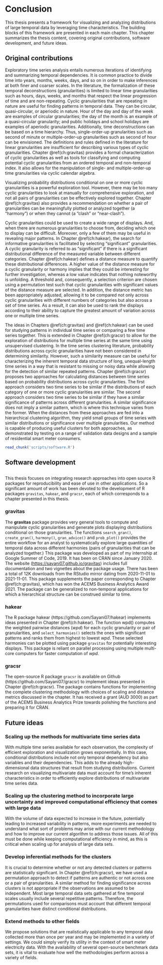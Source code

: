 # Conclusion {#ch:conclusion}

This thesis presents a framework for visualizing and analyzing distributions of large temporal data by leveraging time characteristics. The building blocks of this framework are presented in each main chapter. This chapter summarizes the thesis content, covering original contributions, software development, and future ideas.

## Original contributions

<!-- In this thesis, I present a systematic approach for visualizing and analyzing distributions of large temporal data by leveraging time characteristics. The building blocks of this framework are presented in each chapter. Chapter \@ref(ch:gravitas) contains tools for computing all cyclic granularities, as well as a recommendation system for selecting pairs of granularities that can be effectively analyzed together. These temporal granularities can be used to generate data visualizations to look for patterns, associations, and anomalies. But it is difficult to decide which of the various granularities to display when there are many options. Chapter \@ref(ch:hakear) presents a methodology for selecting displays that are interesting, such that differences between displayed distributions are greatest. The methodology also ranks the displays in order of priority for capturing the most variation. The ideas in Chapters \@ref(ch:gravitas) and \@ref(ch:hakear) can be used for studying patterns in individual time series or comparing a few time series together. This is extended in Chapter \@ref(ch:gracsr) to allow for the exploration of distributions for multiple time series at the same time using unsupervised clustering. The clustering methodology produces small groups of time series with similar distributions over multiple granularities. This technique is more robust to noisy, patchy, and uneven length time series because it makes use of probability distributions. -->

Exploratory time series analysis entails numerous iterations of identifying and summarizing temporal dependencies. It is common practice to divide time into years, months, weeks, days, and so on in order to make inferences at both finer and coarser scales. In the literature, the formalization of these temporal deconstructions (granularities) is limited to linear time granularities such as hours, days, weeks, and months that respect the linear progression of time and are non-repeating. Cyclic granularities that are repeating in nature are useful for finding patterns in temporal data. They can be circular, quasi-circular, or aperiodic in nature. Hour of the day and day of the week are examples of circular granularities; the day of the month is an example of a quasi-circular granularity; and public holidays and school holidays are examples of aperiodic granularities. Additionally, time deconstructions can be based on a time hierarchy. Thus, single-order-up granularities such as second of minute or multiple-order-up granularities such as second of hour can be envisioned. The definitions and rules defined in the literature for linear granularities are insufficient for describing various types of cyclic granularities. Chapter \@ref(ch:gravitas) provides a formal characterization of cyclic granularities as well as tools for classifying and computing potential cyclic granularities from an ordered temporal and non-temporal index. It also allows for the manipulation of single- and multiple-order-up time granularities via cyclic calendar algebra. 

Visualizing probability distributions conditional on one or more cyclic granularities is a powerful exploration tool. However, there may be too many cyclic granularities to look at manually for comprehensive exploration, and not all pairs of granularities can be effectively explored together. Chapter \@ref(ch:gravitas) also provides a recommendation on whether a pair of granularities can be meaningfully plotted or analyzed together (a "harmony") or when they cannot (a "clash" or "near-clash").

Cyclic granularities could be used to create a wide range of displays. And, when there are numerous granularities to choose from, deciding which one to display can be difficult. Moreover, only a few of them may be useful in revealing major patterns. In Chapter \@ref(ch:hakear), the search for informative granularities is facilitated by selecting "significant" granularities. A cyclic granularity is referred to as "significant" if there is a significant distributional difference of the measured variable between different categories. Chapter \@ref(ch:hakear) defines a distance measure to quantify these distributional differences. A higher value of the distance measure for a cyclic granularity or harmony implies that they could be interesting for further investigation, whereas a low value indicates that nothing noteworthy is unfolding. A threshold and, consequently, a selection criterion are chosen using a permutation test such that cyclic granularities with significant values of the distance measure are selected. In addition, the distance metric has been appropriately adjusted, allowing it to be compared not only across cyclic granularities with different numbers of categories but also across a set of time series. As a result, it can also be used to rank the displays according to their ability to capture the greatest amount of variation across one or multiple time series.


The ideas in Chapters \@ref(ch:gravitas) and \@ref(ch:hakear) can be used for studying patterns in individual time series or comparing a few time series together. This is extended in Chapter \@ref(ch:gracsr) to allow for the exploration of distributions for multiple time series at the same time using unsupervised clustering. In the time series clustering literature, probability distributions across cyclic granularities have not been considered in determining similarity. However, such a similarity measure can be useful for characterizing the inherent temporal data structure of long, unequal-length time series in a way that is resistant to missing or noisy data while allowing for the detection of similar repeated patterns. Chapter \@ref(ch:gracsr) proposes two approaches for calculating distances between time series based on probability distributions across cyclic granularities. The first approach considers two time series to be similar if the distributions of each category of one or more cyclic granularities are similar. The second approach considers two time series to be similar if they have a similar significance of patterns across different granularities. A similar significance does not imply a similar pattern, which is where this technique varies from the former. When the distances from these approaches are fed into a hierarchical clustering algorithm, they yield small groups of time series with similar distributions or significance over multiple granularities. Our method is capable of producing useful clusters for both approaches, as demonstrated by testing on a range of validation data designs and a sample of residential smart meter consumers.



<!-- is more comprehensive in recognizing clusters with recurring patterns over many important granularities and -->

```r
read_chunk('scripts/software.R')
```

## Software development

```r
```

This thesis focuses on integrating research approaches into open source R packages for reproducibility and ease of use in other applications. So a significant amount of work has been devoted to the development of R packages  `gravitas`, `hakear`, and `gracsr`, each of which corresponds to a chapter presented in this thesis.

<!-- Figure \@ref(fig:software-ghcommits) gives an overview of my Git commits to these repositories, and Figure \@ref(fig:software-downloads) shows the daily downloads of the packages from the RStudio mirror (one of 90 CRAN mirrors) since they were available on CRAN. -->

<!-- ```{r software-ghcommits, fig.cap = "(ref:software-ghcommits-cap)"} -->
<!-- include_graphics("img/pkg-commits.png") -->
<!-- ``` -->

<!-- (ref:software-ghcommits-cap) Patterns of my package development effort during my PhD years based on Git commits to three repositories, sugrrants, tsibble, and mists. Scatter plots of weekly totals are overlaid with a loess smoother. The **sugrrants** package was the first project with much initial energy, followed by small constant maintenance. The **tsibble** package has been a major project with ongoing constant development and bursts of effort in response to users' feedback. The **mists** package has been a recent intense project. -->

<!-- # ```{r software-downloads, fig.height = 3, fig.cap = "(ref:software-downloads-cap)"} -->
<!-- # ``` -->
<!-- #  -->
<!-- # (ref:software-downloads-cap) Impact of these works (sugrrants and tsibble) as measured by daily downloads (on square root scale) from the RStudio mirror since they landed on CRAN. The **tsibble** package has an increasing trend, suggesting the steady adoption of the new data structure. -->

### gravitas

The **gravitas** package provides very general tools to compute and manipulate cyclic granularities and generate plots displaying distributions conditional on those granularities. The functions `search_gran()`, `create_gran()`, `harmony()`, `gran_advice()` and `prob_plot()` provides the entire workflow for an analyst to systematically explore large quantities of temporal data across different harmonies (pairs of granularities that can be analyzed together.) This package was developed as part of my internship at Google Summer of Code, 2019. It has been on CRAN since January 2020. The website (<https://sayani07.github.io/gravitas>) includes full documentation and two vignettes about the package usage. There has been a total of 12K downloads from the RStudio mirror dating from 2020-11-01 to 2021-11-01. This package supplements the paper corresponding to Chapter \@ref(ch:gravitas), which has won the ACEMS Business Analytics Award 2021. The package can be generalized to non-temporal applications for which a hierarchical structure can be construed similar to time. 

### hakear 

The R package hakear (https://github.com/Sayani07/hakear) implements ideas presented in Chapter \@ref(ch:hakear). The function wpd() computes the weighted pairwise distances ($wpd$) for each cyclic granularity or pair of granularities, and `select_harmonies()` selects the ones with significant patterns and ranks them from highest to lowest $wpd$. These selected harmonies can be plotted using package `gravitas` for potentially interesting displays. This package is reliant on parallel processing using multiple multi-core computers for faster computation of $wpd$.

### gracsr

The open-source R package `gracsr` is available on Github (https://github.com/Sayani07/gracsr) to implement ideas presented in Chapter \@ref(ch:gracsr). The package contains functions for implementing the complete clustering methodology with choices of scaling and distance metrics discussed in the chapter. It has received a grant (AUD 3000) as part of the ACEMS Business Analytics Prize towards polishing the functions and preparing it for CRAN.


## Future ideas

<!-- ### Putting all functionalities on CRAN -->

<!-- I want to combine `hakear` and `gravitas` into a single R package for systematically exploring distributions of a smaller number of time series, whilst `gracsr` would offer the clustering framework for systematically exploring a large number of time series. I intend to run it via https://ropensci.org/software-review/ to further refine them for more exposure and efficiency. -->


### Scaling up the methods for multivariate time series data

With multiple time series available for each observation, the complexity of efficient exploration and visualization grows exponentially. In this case, conditional distributions include not only temporal dependency but also variables and their dependencies. This adds to the already high-dimensional data structures that result from studying distributions. Current research on visualizing multivariate data must account for time's inherent characteristics in order to efficiently explore distributions of multivariate time series data.

<!-- ### Comparing our clustering method with other benchmark methods -->

<!-- Testing needs to be carried out with non-hierarchy based clustering methods to see whether the proposed distances perform better with other algorithms. It would also be helpful to know how much more value we obtain from considering distributions rather than aggregating time series data. In the case of smart meters, this could be accomplished by comparing the results while validating them against external data such as weather conditions, socioeconomic or other demographic factors of those households. -->


### Scaling up the clustering method to incorporate large uncertainty and improved computational efficiency that comes with large data

With the volume of data expected to increase in the future, potentially leading to increased variability in patterns, more experiments are needed to understand what sort of problems may arise with our current methodology and how to improve our current algorithm to address those issues. All of this must be done while keeping computational efficiency in mind, as this is critical when scaling up for analysis of large data sets.


### Develop inferential methods for the clusters

It is crucial to determine whether or not any detected clusters or patterns are statistically significant. In Chapter \@ref(ch:gracsr), we have used a permutation approach to detect if patterns are authentic or not across one or a pair of granularities. A similar method for finding significance across clusters is not appropriate if the observations are assumed to be independent. Most large temporal data sets gathered at fine temporal scales usually include several repetitive patterns. Therefore, the permutations used for comparisons must account that different temporal granularities have distinct conditional distributions.

### Extend methods to other fields

We propose solutions that are realistically applicable to any temporal data collected more than once per year and may be implemented in a variety of settings. We could simply verify its utility in the context of smart meter electricity data. With the availability of several open-source benchmark data sets, it is vital to evaluate how well the methodologies perform across a variety of fields.



